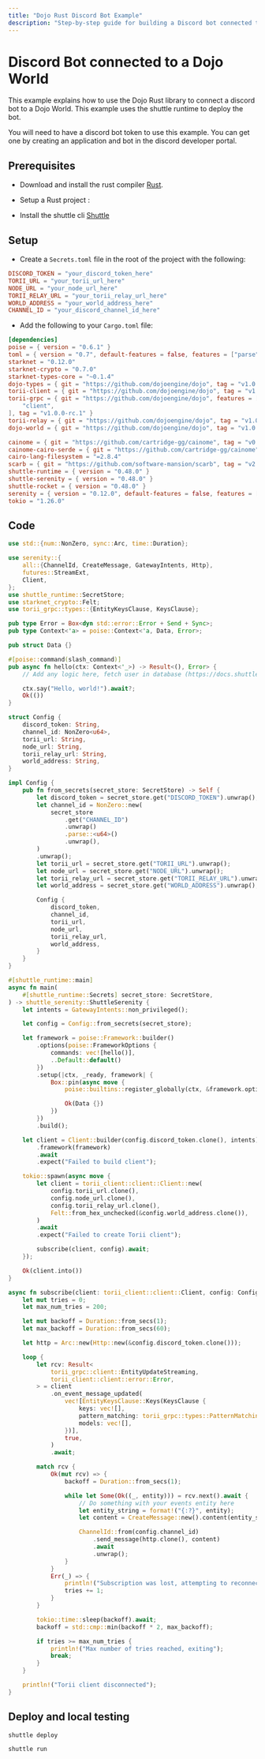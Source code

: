 ```yaml
---
title: "Dojo Rust Discord Bot Example"
description: "Step-by-step guide for building a Discord bot connected to a Dojo World using Rust"
---
```


# Discord Bot connected to a Dojo World

This example explains how to use the Dojo Rust library to connect a discord bot to a Dojo World. This example uses the shuttle runtime to deploy the bot.

You will need to have a discord bot token to use this example. You can get one by creating an application and bot in the discord developer portal.

## Prerequisites

-   Download and install the rust compiler [Rust]("https://doc.rust-lang.org/beta/book/ch01-01-installation.html").
-   Setup a Rust project : 

-   Install the shuttle cli [Shuttle]("https://docs.shuttle.rs/getting-started/installation#install-script")

## Setup

-   Create a `Secrets.toml` file in the root of the project with the following:

```toml
DISCORD_TOKEN = "your_discord_token_here"
TORII_URL = "your_torii_url_here"
NODE_URL = "your_node_url_here"
TORII_RELAY_URL = "your_torii_relay_url_here"
WORLD_ADDRESS = "your_world_address_here"
CHANNEL_ID = "your_discord_channel_id_here"
```

-   Add the following to your `Cargo.toml` file:

```toml
[dependencies]
poise = { version = "0.6.1" }
toml = { version = "0.7", default-features = false, features = ["parse", "display"] }
starknet = "0.12.0"
starknet-crypto = "0.7.0"
starknet-types-core = "~0.1.4"
dojo-types = { git = "https://github.com/dojoengine/dojo", tag = "v1.0.0-rc.1" }
torii-client = { git = "https://github.com/dojoengine/dojo", tag = "v1.0.0-rc.1" }
torii-grpc = { git = "https://github.com/dojoengine/dojo", features = [
    "client",
], tag = "v1.0.0-rc.1" }
torii-relay = { git = "https://github.com/dojoengine/dojo", tag = "v1.0.0-rc.1" }
dojo-world = { git = "https://github.com/dojoengine/dojo", tag = "v1.0.0-rc.1" }

cainome = { git = "https://github.com/cartridge-gg/cainome", tag = "v0.4.7", features = ["abigen-rs"] }
cainome-cairo-serde = { git = "https://github.com/cartridge-gg/cainome", tag = "v0.4.7" }
cairo-lang-filesystem = "=2.8.4"
scarb = { git = "https://github.com/software-mansion/scarb", tag = "v2.8.4" }
shuttle-runtime = { version = "0.48.0" }
shuttle-serenity = { version = "0.48.0" }
shuttle-rocket = { version = "0.48.0" }
serenity = { version = "0.12.0", default-features = false, features = ["client", "gateway", "rustls_backend", "model"] }
tokio = "1.26.0"
```

## Code

```rust
use std::{num::NonZero, sync::Arc, time::Duration};

use serenity::{
    all::{ChannelId, CreateMessage, GatewayIntents, Http},
    futures::StreamExt,
    Client,
};
use shuttle_runtime::SecretStore;
use starknet_crypto::Felt;
use torii_grpc::types::{EntityKeysClause, KeysClause};

pub type Error = Box<dyn std::error::Error + Send + Sync>;
pub type Context<'a> = poise::Context<'a, Data, Error>;

pub struct Data {}

#[poise::command(slash_command)]
pub async fn hello(ctx: Context<'_>) -> Result<(), Error> {
    // Add any logic here, fetch user in database (https://docs.shuttle.rs/resources/shuttle-shared-db)

    ctx.say("Hello, world!").await?;
    Ok(())
}

struct Config {
    discord_token: String,
    channel_id: NonZero<u64>,
    torii_url: String,
    node_url: String,
    torii_relay_url: String,
    world_address: String,
}

impl Config {
    pub fn from_secrets(secret_store: SecretStore) -> Self {
        let discord_token = secret_store.get("DISCORD_TOKEN").unwrap();
        let channel_id = NonZero::new(
            secret_store
                .get("CHANNEL_ID")
                .unwrap()
                .parse::<u64>()
                .unwrap(),
        )
        .unwrap();
        let torii_url = secret_store.get("TORII_URL").unwrap();
        let node_url = secret_store.get("NODE_URL").unwrap();
        let torii_relay_url = secret_store.get("TORII_RELAY_URL").unwrap();
        let world_address = secret_store.get("WORLD_ADDRESS").unwrap();

        Config {
            discord_token,
            channel_id,
            torii_url,
            node_url,
            torii_relay_url,
            world_address,
        }
    }
}

#[shuttle_runtime::main]
async fn main(
    #[shuttle_runtime::Secrets] secret_store: SecretStore,
) -> shuttle_serenity::ShuttleSerenity {
    let intents = GatewayIntents::non_privileged();

    let config = Config::from_secrets(secret_store);

    let framework = poise::Framework::builder()
        .options(poise::FrameworkOptions {
            commands: vec![hello()],
            ..Default::default()
        })
        .setup(|ctx, _ready, framework| {
            Box::pin(async move {
                poise::builtins::register_globally(ctx, &framework.options().commands).await?;

                Ok(Data {})
            })
        })
        .build();

    let client = Client::builder(config.discord_token.clone(), intents)
        .framework(framework)
        .await
        .expect("Failed to build client");

    tokio::spawn(async move {
        let client = torii_client::client::Client::new(
            config.torii_url.clone(),
            config.node_url.clone(),
            config.torii_relay_url.clone(),
            Felt::from_hex_unchecked(&config.world_address.clone()),
        )
        .await
        .expect("Failed to create Torii client");

        subscribe(client, config).await;
    });

    Ok(client.into())
}

async fn subscribe(client: torii_client::client::Client, config: Config) {
    let mut tries = 0;
    let max_num_tries = 200;

    let mut backoff = Duration::from_secs(1);
    let max_backoff = Duration::from_secs(60);

    let http = Arc::new(Http::new(&config.discord_token.clone()));

    loop {
        let rcv: Result<
            torii_grpc::client::EntityUpdateStreaming,
            torii_client::client::error::Error,
        > = client
            .on_event_message_updated(
                vec![EntityKeysClause::Keys(KeysClause {
                    keys: vec![],
                    pattern_matching: torii_grpc::types::PatternMatching::VariableLen,
                    models: vec![],
                })],
                true,
            )
            .await;

        match rcv {
            Ok(mut rcv) => {
                backoff = Duration::from_secs(1);

                while let Some(Ok((_, entity))) = rcv.next().await {
                    // Do something with your events entity here
                    let entity_string = format!("{:?}", entity);
                    let content = CreateMessage::new().content(entity_string);

                    ChannelId::from(config.channel_id)
                        .send_message(http.clone(), content)
                        .await
                        .unwrap();
                }
            }
            Err(_) => {
                println!("Subscription was lost, attempting to reconnect");
                tries += 1;
            }
        }

        tokio::time::sleep(backoff).await;
        backoff = std::cmp::min(backoff * 2, max_backoff);

        if tries >= max_num_tries {
            println!("Max number of tries reached, exiting");
            break;
        }
    }

    println!("Torii client disconnected");
}
```

## Deploy and local testing

`shuttle deploy`

`shuttle run`
